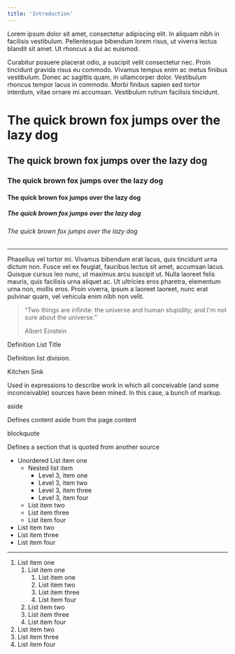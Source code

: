 ```yaml
---
title: 'Introduction'
---
```


Lorem ipsum dolor sit amet, consectetur adipiscing elit. In aliquam nibh in facilisis vestibulum. Pellentesque bibendum lorem risus, ut viverra lectus blandit sit amet. Ut rhoncus a dui ac euismod.

<Notification status="New" message="The first realase (v0.1.) of Spruce is out."/>

Curabitur posuere placerat odio, a suscipit velit consectetur nec. Proin tincidunt gravida risus eu commodo. Vivamus tempus enim ac metus finibus vestibulum. Donec ac sagittis quam, in ullamcorper dolor. Vestibulum rhoncus tempor lacus in commodo. Morbi finibus sapien sed tortor interdum, vitae ornare mi accumsan. Vestibulum rutrum facilisis tincidunt.

# The quick brown fox jumps over the lazy dog

## The quick brown fox jumps over the lazy dog

### The quick brown fox jumps over the lazy dog

#### The quick brown fox jumps over the lazy dog

##### The quick brown fox jumps over the lazy dog

###### The quick brown fox jumps over the lazy dog

* * *

Phasellus vel tortor mi. Vivamus bibendum erat lacus, quis tincidunt urna dictum non. Fusce vel ex feugiat, faucibus lectus sit amet, accumsan lacus. Quisque cursus leo nunc, ut maximus arcu suscipit ut. Nulla laoreet felis mauris, quis facilisis urna aliquet ac. Ut ultricies eros pharetra, elementum urna non, mollis eros. Proin viverra, ipsum a laoreet laoreet, nunc erat pulvinar quam, vel vehicula enim nibh non velit.

> “Two things are infinite: the universe and human stupidity; and I'm not sure about the universe.”
> 
> Albert Einstein

Definition List Title

Definition list division.

Kitchen Sink

Used in expressions to describe work in which all conceivable (and some inconceivable) sources have been mined. In this case, a bunch of markup.

aside

Defines content aside from the page content

blockquote

Defines a section that is quoted from another source

*   Unordered List item one
    *   Nested list item
        *   Level 3, item one
        *   Level 3, item two
        *   Level 3, item three
        *   Level 3, item four
    *   List item two
    *   List item three
    *   List item four
*   List item two
*   List item three
*   List item four

* * *

1.  List item one
    1.  List item one
        1.  List item one
        2.  List item two
        3.  List item three
        4.  List item four
    2.  List item two
    3.  List item three
    4.  List item four
2.  List item two
3.  List item three
4.  List item four

<Alert />